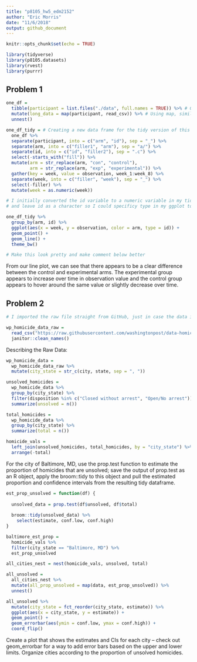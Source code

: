 ```yaml
---
title: "p8105_hw5_edm2152"
author: "Eric Morris"
date: "11/6/2018"
output: github_document
---
```


```r
knitr::opts_chunk$set(echo = TRUE)

library(tidyverse)
library(p8105.datasets)
library(rvest)
library(purrr)
```

## Problem 1 

```r

one_df = 
  tibble(participant = list.files("./data", full.names = TRUE)) %>% # Getting all file names using list.files
  mutate(long_data = map(participant, read_csv)) %>% # Using map, similar to Napoleon Dynamite Example to read in the data for each subject
  unnest()

one_df_tidy = # Creating a new data frame for the tidy version of this dataset and tidying 
  one_df %>% 
  separate(participant, into = c("arm", "id"), sep = "_") %>% 
  separate(arm, into = c("filler1", "arm"), sep = "a/") %>% 
  separate(id, into = c("id", "filler2"), sep = ".c") %>% 
  select(-starts_with("fill")) %>% 
  mutate(arm = str_replace(arm, "con", "control"),
         arm = str_replace(arm, "exp", "experimental")) %>%
  gather(key = week, value = observation, week_1:week_8) %>% 
  separate(week, into = c("filler", "week"), sep = "_") %>% 
  select(-filler) %>% 
  mutate(week = as.numeric(week))
```


```r

# I initially converted the id variable to a numeric variable in my tidying above. However, that wasn't working in my plot, so needed to remove that 
# and leave id as a character so I could specificy type in my ggplot to get a line for each participant 

one_df_tidy %>% 
  group_by(arm, id) %>% 
  ggplot(aes(x = week, y = observation, color = arm, type = id)) + 
  geom_point() +
  geom_line() + 
  theme_bw() 

# Make this look pretty and make comment below better 

```

From our line plot, we can see that there appears to be a clear difference between the control and experimental arms. The experimental group appears to increase over time in observation value and the control group appears to hover around the same value or slightly decrease over time. 

## Problem 2 

```r

# I imported the raw file straight from GitHub, just in case the data is updated in the future then those updates will be incoporated in my code

wp_homicide_data_raw = 
  read_csv("https://raw.githubusercontent.com/washingtonpost/data-homicides/master/homicide-data.csv") %>% 
  janitor::clean_names()

```

Describing the Raw Data: 

```r

wp_homicide_data = 
  wp_homicide_data_raw %>% 
  mutate(city_state = str_c(city, state, sep = ", ")) 

unsolved_homicides = 
  wp_homicide_data %>% 
  group_by(city_state) %>% 
  filter(disposition %in% c("Closed without arrest", "Open/No arrest")) %>%
  summarize(unsolved = n())

total_homicides = 
  wp_homicide_data %>% 
  group_by(city_state) %>% 
  summarize(total = n())

homicide_vals = 
  left_join(unsolved_homicides, total_homicides, by = "city_state") %>% 
  arrange(-total)

```

For the city of Baltimore, MD, use the prop.test function to estimate the proportion of homicides that are unsolved; save the output of prop.test as an R object, apply the broom::tidy to this object and pull the estimated proportion and confidence intervals from the resulting tidy dataframe.

```r

est_prop_unsolved = function(df) {
  
  unsolved_data = prop.test(df$unsolved, df$total)
  
  broom::tidy(unsolved_data) %>% 
    select(estimate, conf.low, conf.high)
}

baltimore_est_prop = 
  homicide_vals %>% 
  filter(city_state == "Baltimore, MD") %>% 
  est_prop_unsolved

```

```r
all_cities_nest = nest(homicide_vals, unsolved, total)

all_unsolved = 
  all_cities_nest %>% 
  mutate(all_prop_unsolved = map(data, est_prop_unsolved)) %>% 
  unnest()

```

```r

all_unsolved %>% 
  mutate(city_state = fct_reorder(city_state, estimate)) %>% 
  ggplot(aes(x = city_state, y = estimate)) + 
  geom_point() + 
  geom_errorbar(aes(ymin = conf.low, ymax = conf.high)) + 
  coord_flip()

```
Create a plot that shows the estimates and CIs for each city – check out geom_errorbar for a way to add error bars based on the upper and lower limits. Organize cities according to the proportion of unsolved homicides.


